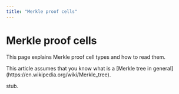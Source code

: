 ```yaml
---
title: "Merkle proof cells"
---
```



# Merkle proof cells

This page explains Merkle proof cell types and how to read them.

<Aside>
  This article assumes that you know what is a [Merkle tree in general](https://en.wikipedia.org/wiki/Merkle_tree).
</Aside>

stub.
